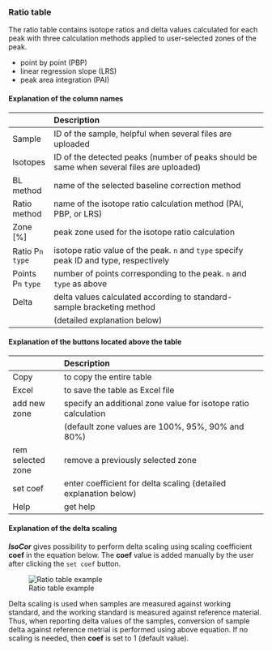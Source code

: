 ### Ratio table

The ratio table contains isotope ratios and delta values calculated for each peak with three calculation methods applied to user-selected zones of the peak.

- point by point (PBP)
- linear regression slope (LRS)
- peak area integration (PAI)  

#### Explanation of the column names

| <div style="width:200px">Column name</div> | Description |
| :----------------- | :------------------------------------------------------------------------------------------ |
| Sample             | ID of the sample, helpful when several files are uploaded                                   |
| Isotopes           | ID of the detected peaks (number of peaks should be same when several files are uploaded)   |
| BL method          | name of the selected baseline correction method                                             |
| Ratio method       | name of the isotope ratio calculation method (PAI, PBP, or LRS)                             |
| Zone [%]           | peak zone used for the isotope ratio calculation                                            |
| Ratio P`n` `type`  | isotope ratio value of the peak. `n` and `type` specify peak ID and type, respectively      |
| Points P`n` `type` | number of points corresponding to the peak. `n` and `type` as above                         |
| Delta              | delta values calculated according to standard-sample bracketing method                      |
|                    | (detailed explanation below)                  |

#### Explanation of the buttons located above the table

| <div style="width:200px">Button name</div> | Description |
| :---------------- | :--------------------------------------------------------------- |
| Copy              | to copy the entire table                                         |
| Excel             | to save the table as Excel file                                  |
| add new zone      | specify an additional zone value for isotope ratio calculation   |
|                   | (default zone values are 100%, 95%, 90% and 80%)                 |
| rem selected zone | remove a previously selected zone                                |
| set coef          | enter coefficient for delta scaling (detailed explanation below) |
| Help              | get help                                                         |


#### Explanation of the delta scaling

***IsoCor*** gives possibility to perform delta scaling using scaling coefficient **coef** in the equation below. 
The **coef** value is added manually by the user after clicking the `set coef` button.   

![Ratio table example](images/07_ratio_table_01.png)  

Delta scaling is used when samples are measured against working standard, and the working standard is measured against reference material. 
Thus, when reporting delta values of the samples, conversion of sample delta against reference metrial is performed using above equation. 
If no scaling is needed, then **coef** is set to 1 (default value).